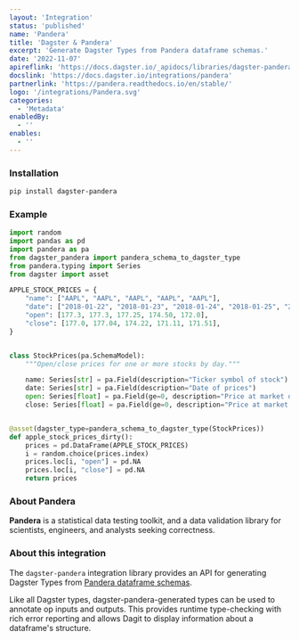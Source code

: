 ```yaml
---
layout: 'Integration'
status: 'published'
name: 'Pandera'
title: 'Dagster & Pandera'
excerpt: 'Generate Dagster Types from Pandera dataframe schemas.'
date: '2022-11-07'
apireflink: 'https://docs.dagster.io/_apidocs/libraries/dagster-pandera'
docslink: 'https://docs.dagster.io/integrations/pandera'
partnerlink: 'https://pandera.readthedocs.io/en/stable/'
logo: '/integrations/Pandera.svg'
categories:
  - 'Metadata'
enabledBy:
  - ''
enables:
  - ''
---
```


### Installation

```bash
pip install dagster-pandera
```

### Example

```python
import random
import pandas as pd
import pandera as pa
from dagster_pandera import pandera_schema_to_dagster_type
from pandera.typing import Series
from dagster import asset

APPLE_STOCK_PRICES = {
    "name": ["AAPL", "AAPL", "AAPL", "AAPL", "AAPL"],
    "date": ["2018-01-22", "2018-01-23", "2018-01-24", "2018-01-25", "2018-01-26"],
    "open": [177.3, 177.3, 177.25, 174.50, 172.0],
    "close": [177.0, 177.04, 174.22, 171.11, 171.51],
}


class StockPrices(pa.SchemaModel):
    """Open/close prices for one or more stocks by day."""

    name: Series[str] = pa.Field(description="Ticker symbol of stock")
    date: Series[str] = pa.Field(description="Date of prices")
    open: Series[float] = pa.Field(ge=0, description="Price at market open")
    close: Series[float] = pa.Field(ge=0, description="Price at market close")


@asset(dagster_type=pandera_schema_to_dagster_type(StockPrices))
def apple_stock_prices_dirty():
    prices = pd.DataFrame(APPLE_STOCK_PRICES)
    i = random.choice(prices.index)
    prices.loc[i, "open"] = pd.NA
    prices.loc[i, "close"] = pd.NA
    return prices
```

### About Pandera

**Pandera** is a statistical data testing toolkit, and a data validation library for scientists, engineers, and analysts seeking correctness.

### About this integration

The `dagster-pandera` integration library provides an API for generating Dagster Types from [Pandera dataframe schemas](https://pandera.readthedocs.io/en/stable/dataframe_schemas.html).

Like all Dagster types, dagster-pandera-generated types can be used to annotate op inputs and outputs. This provides runtime type-checking with rich error reporting and allows Dagit to display information about a dataframe's structure.
